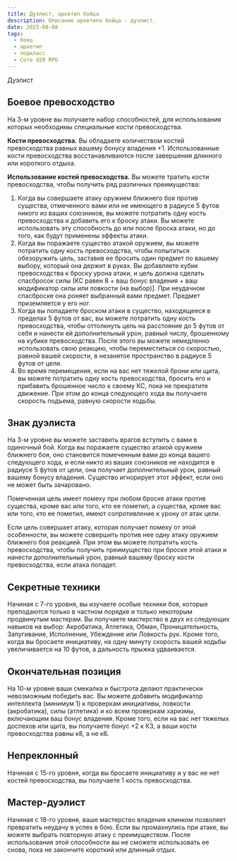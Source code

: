 ```yaml
---
title: Дуэлист, архетип бойца
description: Описание архетипа бойца - дуэлист.
date: 2023-08-08
tags:
  - боец
  - архетип
  - подкласс
  - Core d20 RPG
---
```


Дуэлист

## Боевое превосходство

На 3-м уровне вы получаете набор способностей, для использования которых необходимы специальные кости превосходства.

**Кости превосходства.** Вы обладаете количеством костей превосходства равных вашему бонусу владения +1.
Использованные кости превосходства восстанавливаются после завершения длинного или короткого отдыха.

**Использование костей превосходства.** Вы можете тратить кости превосходства, чтобы получить ряд различных преимущества:

1. Когда вы совершаете атаку оружием ближнего боя против существа, отмеченного вами или не имеющего в радиусе 5 футов никого из ваших союзников, вы можете потратить одну кость превосходства и добавить его к броску атаки. Вы можете использовать эту способность до или после броска атаки, но до того, как будут применены эффекты атаки.
2. Когда вы поражаете существо атакой оружием, вы можете потратить одну кость превосходства, чтобы попытаться обезоружить цель, заставив ее бросить один предмет по вашему выбору, который она держит в руках. Вы добавляете кубик превосходства к броску урона атаки, и цель должна сделать спасбросок силы (КС равен 8 + ваш бонус владения + ваш модификатор силы или ловкости (на выбор)]. При неудачном спасброске она роняет выбранный вами предмет. Предмет приземляется у его ног.
3. Когда вы попадаете броском атаки в существо, находящееся в пределах 5 футов от вас, вы можете потратить одну кость превосходства, чтобы оттолкнуть цель на расстояние до 5 футов от себя и нанести ей дополнительный урон, равный числу, брошенному на кубике превосходства. После этого вы можете немедленно использовать свою реакцию, чтобы переместиться со скоростью, равной вашей скорости, в незанятое пространство в радиусе 5 футов от цели.
4. Во время перемещения, если на вас нет тяжелой брони или щита, вы можете потратить одну кость превосходства, бросить его и прибавить брошенное число к своему КС, пока не прекратите движение. При этом до конца следующего хода вы получаете скорость подъема, равную скорости ходьбы.

## Знак дуэлиста

На 3-м уровне вы можете заставить врагов вступить с вами в одиночный бой. Когда вы поражаете существо атакой оружием ближнего боя, оно становится помеченным вами до конца вашего следующего хода, и если никто из ваших союзников не находится в радиусе 5 футов от цели, она получает дополнительный урон, равный вашему бонусу владения. Существо игнорирует этот эффект, если оно не может быть зачаровано.

Помеченная цель имеет помеху при любом броске атаки против существа, кроме вас или того, кто ее пометил, а существа, кроме вас или того, кто ее пометил, имеют сопротивление к урону от атак цели.

Если цель совершает атаку, которая получает помеху от этой особенности, вы можете совершить против нее одну атаку оружием ближнего боя реакцией. При этом вы можете потратить кость превосходства, чтобы получить преимущество при броске этой атаки и нанести дополнительный урон, равный вашему броску кости превосходства, если атака попадет.

## Секретные техники

Начиная с 7-го уровня, вы изучаете особые техники боя, которые преподаются только в частном порядке и только некоторым продвинутым мастерам. Вы получаете мастерство в двух из следующих навыков на выбор: Акробатика, Атлетика, Обман, Проницательность, Запугивание, Исполнение, Убеждение или Ловкость рук. Кроме того, когда вы бросаете инициативу, на одну минуту скорость вашей ходьбы увеличивается на 10 футов, а дальность прыжка удваивается.

## Окончательная позиция

На 10-м уровне ваши смекалка и быстрота делают практически невозможным победить вас. Вы можете добавить модификатор интеллекта (минимум 1) к проверкам инициативы, ловкости (акробатика), силы (атлетика) и ко всем проверкам харизмы, включающим ваш бонус владения. Кроме того, если на вас нет тяжелых доспехов или щита, вы получаете бонус +2 к КЗ, а ваши кости превосходства равны к8, а не к6.

## Непреклонный

Начиная с 15-го уровня, когда вы бросаете инициативу и у вас не нет костей превосходства, вы получаете 1 кость превосходства.

## Мастер-дуэлист

Начиная с 18-го уровня, ваше мастерство владения клинком позволяет превратить неудачу в успех в бою. Если вы промахнулись при атаке, вы можете выбрать повторную атаку с преимуществом. После использования этой способности вы не сможете использовать ее снова, пока не закончите короткий или длинный отдых.
